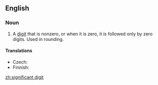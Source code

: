 ==English==
{{wikipedia}}
===Noun===
{{en-noun|sg=[[significant]] [[digit]]|pl='''[[significant]] [[digits]]'''}}

# {{mathematics}} A [[digit]] that is nonzero, or when it is zero, it is followed only by zero digits. Used in rounding.

====Translations====
{{trans-top|digit}}
* Czech: {{t-|cs|platná číslice|f}}
* Finnish: {{t|fi|merkitsevä}} {{t|fi|numero}}
{{trans-mid}}
{{trans-bottom}}

[[zh:significant digit]]